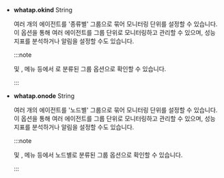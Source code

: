 * **whatap.okind** <span class='type'>String</span>

  여러 개의 에이전트를 '종류별' 그룹으로 묶어 모니터링 단위를 설정할 수 있습니다. 이 옵션을 통해 여러 에이전트를 그룹 단위로 모니터링하고 관리할 수 있으며, 성능 지표를 분석하거나 알림을 설정할 수도 있습니다.

  :::note

  <Cmdname sid="side_dashboard" className="uitext" /> 및 <Cmdname sid="side_analysis" className="uitext" />, <Cmdname sid="side_statistics" className="uitext" /> 메뉴 등에서 <Cmdname sid="ITM06006" className="uitext" />로 분류된 그룹 옵션으로 확인할 수 있습니다.

  :::

* **whatap.onode** <span class='type'>String</span>

  여러 개의 에이전트를 '노드별' 그룹으로 묶어 모니터링 단위를 설정할 수 있습니다. 이 옵션을 통해 여러 에이전트를 그룹 단위로 모니터링하고 관리할 수 있으며, 성능 지표를 분석하거나 알림을 설정할 수도 있습니다.

  :::note

  <Cmdname sid="side_dashboard" className="uitext" /> 및 <Cmdname sid="side_analysis" className="uitext" />, <Cmdname sid="side_statistics" className="uitext" /> 메뉴 등에서 노드별로 분류된 그룹 옵션으로 확인할 수 있습니다.

  :::